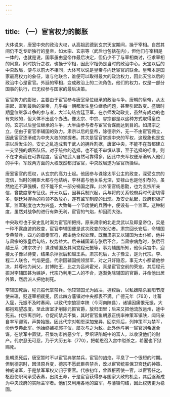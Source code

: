 ```yaml
---
---
---
```

title: （一）宦官权力的膨胀
---



大体说来，唐室中央的政治大权，从高祖武德到玄宗天宝期间，操于宰相。自然其间仍不乏专断独行的皇帝，如太宗、玄宗等（武后也包括在内），但他们与宰相是一体的，也就是说，国事虽由皇帝作最后决定，但仍少不了与宰相商讨，征求宰相的同意。同时执行之权，也操于宰相，因此宰相仍是当时的政治中心。天宝以后的中央政局，便与以前大不相同，大体可以说是皇帝与内廷宦官的联合。皇帝本是国家最高权力的象征，谁与他联合，谁便可以取得最大的政治权力，因此天宝以后的政治中心是宦官。外廷的宰相，变成政治上的二流角色，他们的权力，仅是一部分国事的执行，已无权参与国家的最后决策。

宦官势力的膨胀，主要由于宦官参与唐室皇位继承的政治斗争。唐朝的皇帝，从太宗起，直到最后的哀帝，几乎每一朝都发生皇位继承问题，甚至引起政变。盛唐时期皇位继承斗争的参与者，大半勾结宫廷卫军，在京师发动政变，虽然有成功的也有失败的，但大体不出这个办法。像太宗、中宗、睿宗都是以这种方式取得皇位的。玄宗以后皇位继承的斗争，大半由参与者与宦官合谋而达到目的。如肃宗之立，便由于宦官李辅国的效力。肃宗以后的皇帝，除德宗外，无一不由宦官拥立，因此宦官逐渐成为中央大权的掌握者。其次是宦官掌握中央的军权，这现象也是玄宗以后发生的。安史之乱造成若干武人的拥兵割据，唐室中央，不能不在首都建立一支坚强的嫡系队伍。对于统帅的选择，也不能不审慎从事，至于选择的标准，则不在才勇而在可靠程度，宦官较武人自然可靠得多，因此中央军权便渐渐转入他们的手中。军政两方面的大权既然都归宦官，中央政局遂为宦官所操纵。

唐室宦官的揽权，从玄宗的高力士起。他因参与诛除太平公主的政变，深受玄宗的宠信，当时的朝臣大都与他结纳，李林甫与他关系尤深，安禄山也是他引荐的。虽然他还不算强横，但不能不负一部分祸国之罪。此外宦官杨思勖，也为玄宗所亲信，曾数度掌专征伐。开元以后，因募兵制兴起，兵与将的关系较府兵时代密切得多，朝廷对握兵的将领不敢放心，遂有监军制度的出现。及安史乱起，政府积极扩军，监军制度也大为兴盛，大致每一个节度使的兵团中，便设有一个监军。这种制度，虽然对战争的进行有弊无利，宦官的气焰，却因而大张。

中央政府也于安史乱时渐为宦官所把持。原来肃宗的北走灵武以及即皇帝位，实是一种不露痕迹的政变，宦官李辅国便是这次政变的发动者。肃宗回长安后，命辅国专典禁兵，四方的章奏军符，都由他全权处理。既而肃宗又以辅国为太仆卿，他并与肃宗的张皇后勾结，权势益大。后来辅国渐与张后不合，当肃宗病危时，张后召越王系（肃宗次子）谋诛辅国及其同党程元振等，事为辅国所知，他伏兵宫中，迎接太子豫以待变，结果杀掉张后和越王系。肃宗死后，太子豫立，是为代宗。李、程二人联合，气焰更盛。代宗因辅国统领禁军，对之只好隐忍，事无大小都请他参决，并尊他为尚父，封博陆王，比之为吕尚霍光，真是宦官空前的荣宠。其后程元振对李辅国甚为嫉妒，代宗乃利用二人的不合，逐渐免除辅国的官爵，并命他出居外第，然后派人把他刺死。

李辅国死后，程元振代掌禁兵。他较辅国尤为凶决，握权后，以私嫌陷杀襄阳节度使来瑱，贬逐宰相裴冕，因此四方藩镇对中央都表不满。广德元年（763），吐蕃入寇，元振不及时奏闻，以致代宗狼狈幸陕（今河南陕县），诸镇因痛恨元振，大都抱观望态度。至此唐室才削除元振官爵，放归田里；后来又把他流放远州，途中死去。代宗离京时，仓促间禁兵不集，其时宦官鱼朝恩正统率神策军镇陕，闻讯亲自率军迎驾，声势始振。因此代宗对朝恩深加宠异，回京师后，列神策军为禁军，命他专典此军。他始终嫉视郭子仪，屡次与之为敌。此外他与另一宦官刘希暹合谋，在禁军中置狱，召集坊市凶恶少年，罗织诬陷城中的富人，以收没他们的财产。代宗忍无可忍，乃于大历五年（770），把朝恩召入宫中缢杀之，希暹也下狱赐死。

鱼朝恩死后，唐室暂时不以宦官典掌禁兵，宦官的凶焰，平息了一个很短的时期。但到德宗时，因泾原兵变，德宗不愿武臣典禁兵，改以宦官统率保卫宫廷的神策、神威诸军，于是禁军军权又归于宦官。代宗初年，曾置枢密使一官，以宦官任之。枢密使职司承受表奏，出纳王命，于是宦官获得参与国家大政的机会，其后逐渐成为中央政府的实际主宰者。他们又利用各地的监军，与藩镇勾结，因此权势更为稳固。